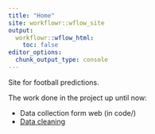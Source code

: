 ```yaml
---
title: "Home"
site: workflowr::wflow_site
output:
  workflowr::wflow_html:
    toc: false
editor_options:
  chunk_output_type: console
---
```


Site for football predictions.

The work done in the project up until now:

- Data collection form web (in code/)
- [Data cleaning](data_cleaning.html)